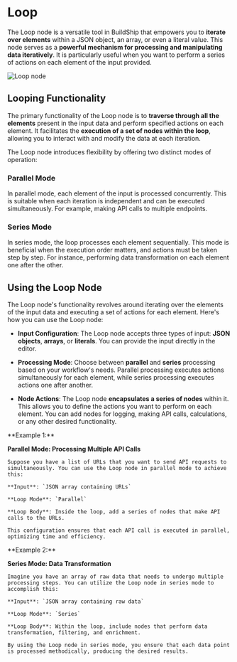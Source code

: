 # Loop


The Loop node is a versatile tool in BuildShip that empowers you to **iterate over elements** within a JSON object, an array, or even a literal value. This node serves as a **powerful mechanism for processing and manipulating data iteratively**. It is particularly useful when you want to perform a series of actions on each element of the input provided.

<Image src={loop1} alt="Loop node" width={1200} />

## Looping Functionality

The primary functionality of the Loop node is to **traverse through all the elements** present in the input data and perform specified actions on each element. It facilitates the **execution of a set of nodes within the loop**, allowing you to interact with and modify the data at each iteration.

The Loop node introduces flexibility by offering two distinct modes of operation:

### Parallel Mode

In parallel mode, each element of the input is processed concurrently. This is suitable when each iteration is independent and can be executed simultaneously. For example, making API calls to multiple endpoints.

### Series Mode

In series mode, the loop processes each element sequentially. This mode is beneficial when the execution order matters, and actions must be taken step by step. For instance, performing data transformation on each element one after the other.

## Using the Loop Node
The Loop node's functionality revolves around iterating over the elements of the input data and executing a set of actions for each element. Here's how you can use the Loop node:

- **Input Configuration**: The Loop node accepts three types of input: **JSON objects**, **arrays**, or **literals**. You can provide the input directly in the editor.

- **Processing Mode**: Choose between **parallel** and **series** processing based on your workflow's needs. Parallel processing executes actions simultaneously for each element, while series processing executes actions one after another.

- **Node Actions**: The Loop node **encapsulates a series of nodes** within it. This allows you to define the actions you want to perform on each element. You can add nodes for logging, making API calls, calculations, or any other desired functionality.

<Callout emoji="💡">
**Example 1:**

**Parallel Mode: Processing Multiple API Calls**

    Suppose you have a list of URLs that you want to send API requests to simultaneously. You can use the Loop node in parallel mode to achieve this:

    **Input**: `JSON array containing URLs`

    **Loop Mode**: `Parallel`

    **Loop Body**: Inside the loop, add a series of nodes that make API calls to the URLs.

    This configuration ensures that each API call is executed in parallel, optimizing time and efficiency.
</Callout>

<Callout emoji="💡">
**Example 2:**

**Series Mode: Data Transformation**

    Imagine you have an array of raw data that needs to undergo multiple processing steps. You can utilize the Loop node in series mode to accomplish this:

    **Input**: `JSON array containing raw data`

    **Loop Mode**: `Series`

    **Loop Body**: Within the loop, include nodes that perform data transformation, filtering, and enrichment.
    
    By using the Loop node in series mode, you ensure that each data point is processed methodically, producing the desired results.

</Callout>


